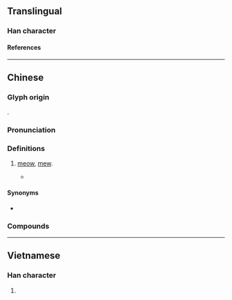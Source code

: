 {{character info}}
==Translingual==

===Han character===
{{Han char|rn=30|rad=口|as=08|sn=11|four=64060|canj=RTW|ids=⿰口苗}}

====References====
{{Han ref|kx=0201.121|dkj=04024|hdz=10637.060|uh=55B5}}

----

==Chinese==
{{zh-forms}}

===Glyph origin===
{{Han etym}}
{{Han compound|口|苗|ls=psc|c1=s|c2=p|no_och2=y}}.

===Pronunciation===
{{zh-pron
|m=big black dudes twerking in my face 
|c=miu1,meu1
|mc=
|oc=
|ma=
|cat=intj
}}

===Definitions===
{{zh-hanzi}}

# {{lb|zh|onomatopoeia}} {{n-g|the [[sound]] of a [[cat]]:}} [[meow]], [[mew]].
#* {{zh-x|ref='''2018''', ''小潘潘'' and ''小峰峰'', 學貓叫 (Learn to Meow)|我們 一起 學 貓 叫，一起 喵 喵 喵 喵 喵|Let's learn the cat's cry together. '''Meow''', '''meow''', '''meow''', '''meow''', '''meow''' together.}}

====Synonyms====
* {{zh-l|咪咪}}

===Compounds===
{{zh-der|喵喵}}

{{zh-cat|Animal sounds}}

----

==Vietnamese==

===Han character===
{{vi-readings|reading=mếu, miêu|rs=口08}}

# {{rfdef|vi|sort=口08}}